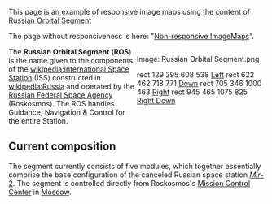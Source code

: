 This page is an example of responsive image maps using the content of [[wikipedia:Russian_Orbital_Segment|Russian Orbital Segment]]



The page without responsiveness is here: "[[Non-responsive ImageMaps]]".



<div style="width: 50%;float: right">
<imagemap responsive>
Image: Russian Orbital Segment.png

rect 129 295 608 538  [[wikipedia:Zvezda|Left]]
rect 622 462 718 771  [[wikipedia:PIRS|Down]]
rect 705 346 1000 463 [[wikipedia:Zarya|Right]]
rect 945 465 1075 825 [[wikipedia:MRM1|Right Down]]
</imagemap>
</div>The '''Russian Orbital Segment''' ('''ROS''') is the name given to the components of the [[wikipedia:International Space Station]] (ISS) constructed in [[wikipedia:Russia]] and operated by the [[wikipedia:Russian Federal Space Agency|Russian Federal Space Agency]] (Roskosmos). The ROS handles Guidance, Navigation & Control for the entire Station.

==Current composition==
The segment currently consists of five modules, which together essentially comprise the base configuration of the canceled Russian space station [[wikipedia:Mir-2|''Mir''-2]]. The segment is controlled directly from Roskosmos's [[wikipedia:RKA Mission Control Center|Mission Control Center]] in [[wikipedia:Moscow|Moscow]].
